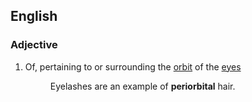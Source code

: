 ==English==

===Adjective===
{{en-adj}}

# Of, pertaining to or surrounding the [[orbit]] of the [[eye]]s
#: Eyelashes are an example of '''periorbital''' hair.